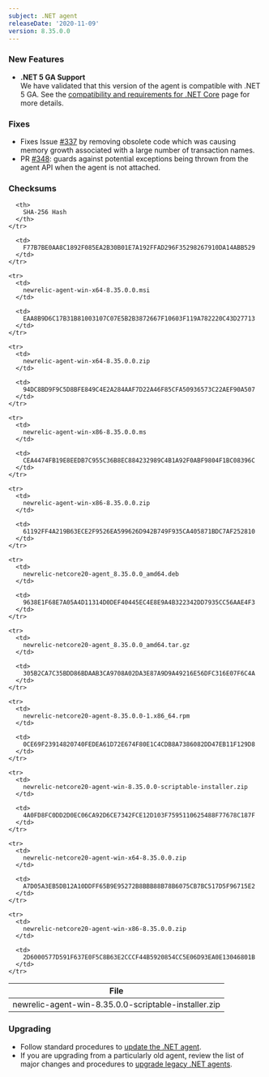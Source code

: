 ```yaml
---
subject: .NET agent
releaseDate: '2020-11-09'
version: 8.35.0.0
---
```


### New Features

* **.NET 5 GA Support**  
  We have validated that this version of the agent is compatible with .NET 5 GA. See the [compatibility and requirements for .NET Core](https://docs.newrelic.com/docs/agents/net-agent/getting-started/net-agent-compatibility-requirements-net-core) page for more details.

### Fixes

* Fixes Issue [#337](https://github.com/newrelic/newrelic-dotnet-agent/issues/337) by removing obsolete code which was causing memory growth associated with a large number of transaction names.
* PR [#348](https://github.com/newrelic/newrelic-dotnet-agent/pull/348): guards against potential exceptions being thrown from the agent API when the agent is not attached.

### Checksums

<Table>
  <thead>
    <tr>
      <th>
        File
      </th>

      <th>
        SHA-256 Hash
      </th>
    </tr>
  </thead>

  <tbody>
    <tr>
      <td>
        newrelic-agent-win-8.35.0.0-scriptable-installer.zip
      </td>

      <td>
        F77B7BE0AA8C1892F085EA2B30B01E7A192FFAD296F35298267910DA14ABB529
      </td>
    </tr>

    <tr>
      <td>
        newrelic-agent-win-x64-8.35.0.0.msi
      </td>

      <td>
        EAA8B9D6C17B31B81003107C07E5B2B3872667F10603F119A782220C43D27713
      </td>
    </tr>

    <tr>
      <td>
        newrelic-agent-win-x64-8.35.0.0.zip
      </td>

      <td>
        94DC8BD9F9C5D8BFE849C4E2A284AAF7D22A46F85CFA50936573C22AEF90A507
      </td>
    </tr>

    <tr>
      <td>
        newrelic-agent-win-x86-8.35.0.0.ms
      </td>

      <td>
        CEA4474FB19E8EEDB7C955C36B8EC884232989C4B1A92F0ABF9804F1BC08396C
      </td>
    </tr>

    <tr>
      <td>
        newrelic-agent-win-x86-8.35.0.0.zip
      </td>

      <td>
        61192FF4A219B63ECE2F9526EA599626D942B749F935CA405871BDC7AF252810
      </td>
    </tr>

    <tr>
      <td>
        newrelic-netcore20-agent_8.35.0.0_amd64.deb
      </td>

      <td>
        9638E1F68E7A05A4D11314D0DEF40445EC4E8E9A4B322342DD7935CC56AAE4F3
      </td>
    </tr>

    <tr>
      <td>
        newrelic-netcore20-agent_8.35.0.0_amd64.tar.gz
      </td>

      <td>
        305B2CA7C35BDD86BDAAB3CA9708A02DA3E87A9D9A49216E56DFC316E07F6C4A
      </td>
    </tr>

    <tr>
      <td>
        newrelic-netcore20-agent-8.35.0.0-1.x86_64.rpm
      </td>

      <td>
        0CE69F23914820740FEDEA61D72E674F80E1C4CDB8A7386082DD47EB11F129D8
      </td>
    </tr>

    <tr>
      <td>
        newrelic-netcore20-agent-win-8.35.0.0-scriptable-installer.zip
      </td>

      <td>
        4A0FD8FC0DD2D0EC06CA92D6CE7342FCE12D103F7595110625488F77678C187F
      </td>
    </tr>

    <tr>
      <td>
        newrelic-netcore20-agent-win-x64-8.35.0.0.zip
      </td>

      <td>
        A7D05A3EB5DB12A10DDFF65B9E95272B8BBB88B78B6075CB7BC517D5F96715E2
      </td>
    </tr>

    <tr>
      <td>
        newrelic-netcore20-agent-win-x86-8.35.0.0.zip
      </td>

      <td>
        2D6000577D591F637E0F5C8B63E2CCCF44B5920854CC5E06D93EA0E13046801B
      </td>
    </tr>
  </tbody>
</Table>

### Upgrading

* Follow standard procedures to [update the .NET agent](/docs/agents/net-agent/installation-configuration/update-net-agent).
* If you are upgrading from a particularly old agent, review the list of major changes and procedures to [upgrade legacy .NET agents](/docs/agents/net-agent/troubleshooting/upgrade-legacy-net-agents).
